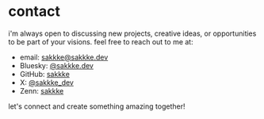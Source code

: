# contact

i'm always open to discussing new projects, creative ideas, or opportunities to be part of your visions.
feel free to reach out to me at:

- email: [sakkke@sakkke.dev](mailto:sakkke@sakkke.dev)
- Bluesky: [@sakkke.dev](https://bsky.app/profile/sakkke.dev)
- GitHub: [sakkke](https://github.com/sakkke)
- X: [@sakkke_dev](https://twitter.com/sakkke_dev)
- Zenn: [sakkke](https://zenn.dev/sakkke)

let's connect and create something amazing together!
